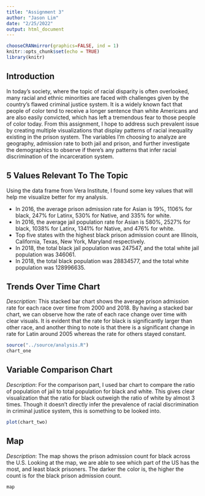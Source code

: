 ```yaml
---
title: "Assignment 3"
author: "Jason Lim"
date: "2/25/2022"
output: html_document
---
```


```r
chooseCRANmirror(graphics=FALSE, ind = 1)
knitr::opts_chunk$set(echo = TRUE)
library(knitr)
```

## **Introduction**
In today's society, where the topic of racial disparity is often overlooked, many
racial and ethnic minorities are faced with challenges given by the country's flawed
criminal justice system. It is a widely known fact that people of color tend to
receive a longer sentence than white Americans and are also easily convicted, which
has left a tremendous fear to those people of color today. From this assignment, 
I hope to address such prevalent issue by creating multiple visualizations that 
display patterns of racial inequality existing in the prison system. The variables 
I'm choosing to analyze are geography, admission rate to both jail and prison,
and further investigate the demographics to observe if there's any patterns that infer
racial discrimination of the incarceration system. 

## **5 Values Relevant To The Topic**
Using the data frame from Vera Institute, I found some key values that will help me
visualize better for my analysis.

* In 2016, the average prison admission rate for Asian is 19%, 1106% for black, 247% for Latinx,
530% for Native, and 335% for white.
* In 2016, the average jail population rate for Asian is 580%, 2527% for black, 1038% for Latinx,
1341% for Native, and 476% for white.
* Top five states with the highest black prison admission count are Illinois, California, 
Texas, New York, Maryland respectively. 
* In 2018, the total black jail population was 247547, and the total white jail population
was 346061.
* In 2018, the total black population was 28834577, and the total white population was 128996635.

## **Trends Over Time Chart**
_Description_: This stacked bar chart shows the average prison admission rate for each race over time from 2000 and 2018. 
By having a stacked bar chart, we can observe how the rate of each race change over time with clear visuals. 
It is evident that the rate for black is significantly larger than other race, and another thing to note is that
there is a significant change in rate for Latin around 2005 whereas the rate for others stayed constant. 
```r
source("../source/analysis.R")
chart_one
```

## **Variable Comparison Chart**
_Description_: For the comparison part, I used bar chart to compare the ratio of population of jail 
to total population for black and white. This gives clear visualization that the ratio for black outweigh
the ratio of white by almost 3 times. Though it doesn't directly infer the prevalence of racial discrimination
in criminal justice system, this is something to be looked into. 
```r
plot(chart_two)
```

## **Map**
_Description_: The map shows the prison admission count for black across the U.S. Looking at the map,
we are able to see which part of the US has the most, and least black prisoners. The darker the color is, the higher
the count is for the black prison admission count. 
```r
map
```